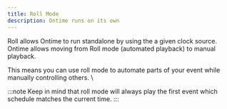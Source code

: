 ```yaml
---
title: Roll Mode
description: Ontime runs on its own
---
```


Roll allows Ontime to run standalone by using the a given clock source. \
Ontime allows moving from Roll mode (automated playback) to manual playback. 

This means you can use roll mode to automate parts of your event while manually controlling others. \

:::note
Keep in mind that roll mode will always play the first event which schedule matches the current time.
:::
